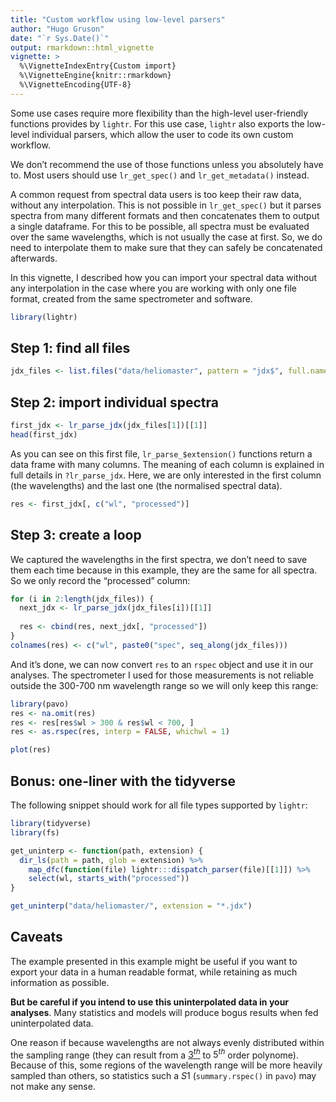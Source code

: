 ```yaml
---
title: "Custom workflow using low-level parsers"
author: "Hugo Gruson"
date: "`r Sys.Date()`"
output: rmarkdown::html_vignette
vignette: >
  %\VignetteIndexEntry{Custom import}
  %\VignetteEngine{knitr::rmarkdown}
  %\VignetteEncoding{UTF-8}
---
```


Some use cases require more flexibility than the high-level user-friendly
functions provides by `lightr`. For this use case, `lightr` also exports the
low-level individual parsers, which allow the user to code its own custom
workflow.

We don't recommend the use of those functions unless you absolutely have to.
Most users should use `lr_get_spec()` and `lr_get_metadata()` instead.

A common request from spectral data users is too keep their raw data, without
any interpolation. This is not possible in `lr_get_spec()` but it parses spectra
from many different formats and then concatenates them to output a single 
dataframe. For this to be possible, all spectra must be evaluated over the same
wavelengths, which is not usually the case at first. So, we do need to 
interpolate them to make sure that they can safely be concatenated afterwards.

In this vignette, I described how you can import your spectral data without any
interpolation in the case where you are working with only one file format,
created from the same spectrometer and software.

```r
library(lightr)
```

## Step 1: find all files

```r
jdx_files <- list.files("data/heliomaster", pattern = "jdx$", full.names = TRUE)
```

## Step 2: import individual spectra

```r
first_jdx <- lr_parse_jdx(jdx_files[1])[[1]]
head(first_jdx)
```

As you can see on this first file, `lr_parse_$extension()` functions return a
data frame with many columns. The meaning of each column is explained in full
details in `?lr_parse_jdx`. Here, we are only interested in the first column 
(the wavelengths) and the last one (the normalised spectral data).

```r
res <- first_jdx[, c("wl", "processed")]
```

## Step 3: create a loop

We captured the wavelengths in the first spectra, we don't need to save them 
each time because in this example, they are the same for all spectra. So we only
record the "processed" column:

```r
for (i in 2:length(jdx_files)) {
  next_jdx <- lr_parse_jdx(jdx_files[i])[[1]]
  
  res <- cbind(res, next_jdx[, "processed"])
}
colnames(res) <- c("wl", paste0("spec", seq_along(jdx_files)))
```

And it's done, we can now convert `res` to an `rspec` object and use it in our
analyses. The spectrometer I used for those measurements is not reliable outside
the 300-700 nm wavelength range so we will only keep this range:


```r
library(pavo)
res <- na.omit(res)
res <- res[res$wl > 300 & res$wl < 700, ]
res <- as.rspec(res, interp = FALSE, whichwl = 1)

plot(res)
```

## Bonus: one-liner with the tidyverse

The following snippet should work for all file types supported by `lightr`:

```r
library(tidyverse)
library(fs)

get_uninterp <- function(path, extension) {
  dir_ls(path = path, glob = extension) %>%
    map_dfc(function(file) lightr:::dispatch_parser(file)[[1]]) %>%
    select(wl, starts_with("processed"))
}

get_uninterp("data/heliomaster/", extension = "*.jdx")
```

## Caveats

The example presented in this example might be useful if you want to export your
data in a human readable format, while retaining as much information as 
possible.

**But be careful if you intend to use this uninterpolated data in your 
analyses**. Many statistics and models will produce bogus results when fed 
uninterpolated data.

One reason if because wavelengths are not always evenly distributed within the 
sampling range (they can result from a [$3^{th}$](https://oceanoptics.com/wp-content/uploads/Spectrometer-Wavelength-Calibration-Instructions.pdf)
to $5^{th}$ order polynome). Because of this, some regions of the wavelength
range will be more heavily sampled than others, so statistics such a $S1$ 
(`summary.rspec()` in `pavo`) may not make any sense.

